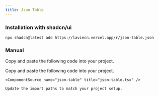 ```yaml
---
title: Json Table
---
```


<ComponentPreview name="json-table-demo" />

### Installation with shadcn/ui

```package-install
npx shadcn@latest add https://laviecn.vercel.app/r/json-table.json
```

### Manual

Copy and paste the following code into your project.

<Steps>
  <Step>
    Copy and paste the following code into your project.

    <ComponentSource name="json-table" title="json-table.tsx" />

  </Step>
  <Step>

    Update the import paths to match your project setup.

  </Step>
</Steps>
